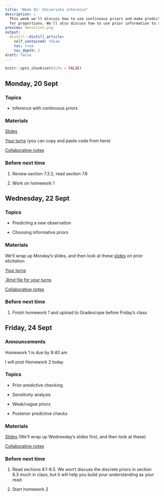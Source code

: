 ```yaml
---
title: "Week 02: Univariate inference"
description: |
  This week we'll discuss how to use continuous priors and make predictions 
  for proportions. We'll also discuss how to use prior information to select prior distributions.
preview: densities.png
output:
  distill::distill_article:
    self_contained: false
    toc: true
    toc_depth: 2
draft: false
---
```



```r
knitr::opts_chunk$set(echo = FALSE)
```


## Monday, 20 Sept

### Topics

- Inference with continuous priors

### Materials

[Slides](https://aloy.github.io/stat340-notes-fa21/03-prop-continuous-prior.pdf)

[Your turns](https://aloy.github.io/stat340-notes-fa21/03H-posterior-examples) (you can copy and paste code from here) 

[Collaborative notes](https://docs.google.com/document/d/1hqi2f3YOLiJ7OVtRGa9TWrkF0sW-Mku4mA2kNc9tpSQ/edit?usp=sharing)





### Before next time

1. Review section 7.3.2, read section 7.6

1. Work on homework 1



## Wednesday, 22 Sept

### Topics

- Predicting a new observation

- Choosing informative priors

### Materials

We'll wrap up Monday's slides, and then look at these [slides](https://aloy.github.io/stat340-notes-fa21/04-prior-elicitation.pdf) on prior elicitation

[Your turns](https://aloy.github.io/stat340-notes-fa21/04H-prior-elicitation.pdf)

[.Rmd file for your turns](https://aloy.github.io/stat340-notes-fa21/04H-prior-elicitation.Rmd)

[Collaborative notes](https://docs.google.com/document/d/1hxxIdmDbJxphO1YEpr255HuUDCTMvfTEGXIcq-or5t8/edit?usp=sharing)


### Before next time


1. Finish homework 1 and upload to Gradescope before Friday's class

## Friday, 24 Sept

### Announcements

Homework 1 is due by 9:40 am

I will post Homework 2 today

### Topics

- Prior predictive checking

- Sensitivity analysis

- Weak/vague priors

- Posterior predictive checks

### Materials

[Slides](https://aloy.github.io/stat340-notes-fa21/05-weak-priors.pdf) (We'll wrap up Wednesday's slides first, and then look at these)

[Collaborative notes](https://docs.google.com/document/d/1IyTimbmb0g0YG1lhs7cbWY69-h4ihcRWtrU-DAcXEqU/edit?usp=sharing)


### Before next time

1. Read sections 8.1-8.5. We won't discuss the discrete priors in section 8.3 much in class, but it will help you build your understanding as your read. 

2. Start homework 2




